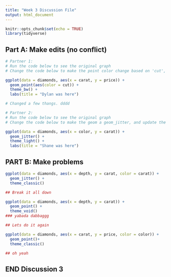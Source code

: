 ```yaml
---
title: "Week 3 Discussion File"
output: html_document
---
```


```r
knitr::opts_chunk$set(echo = TRUE)
library(tidyverse)
```

## Part A: Make edits (no conflict)

```r
# Partner 1: 
# Run the code below to see the original graph
# Change the code below to make the point color change based on 'cut', and update the theme to theme_bw(). Update the title to include your first name. 

ggplot(data = diamonds, aes(x = carat, y = price)) +
  geom_point(aes(color = cut)) +
  theme_bw() +
  labs(title = "Dylan was here") 

# Changed a few thangs. dddd
```

```r
# Partner 2: 
# Run the code below to see the original graph
# Change the code below to make the geom a geom_jitter, and update the theme to theme_light. Update the title to include your first name. 

ggplot(data = diamonds, aes(x = color, y = carat)) +
  geom_jitter() +
  theme_light() +
  labs(title = "Shane was here")
```

## PART B: Make problems

```r
ggplot(data = diamonds, aes(x = depth, y = carat, color = carat)) +
  geom_jitter() +
  theme_classic()

## Break it all down 

ggplot(data = diamonds, aes(x = depth, y = carat)) +
  geom_point() +
  theme_void()
### yabada dabbaggg 
```

```r
## Lets do it again 

ggplot(data = diamonds, aes(x = carat, y = price, color = color)) +
  geom_point()+
  theme_classic()

## oh yeah 
```

## END Discussion 3
